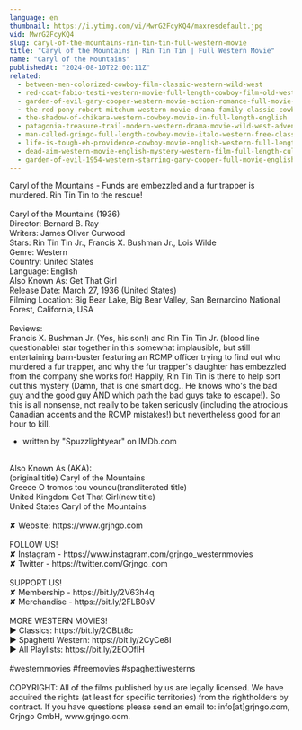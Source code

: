 ```yaml
---
language: en
thumbnail: https://i.ytimg.com/vi/MwrG2FcyKQ4/maxresdefault.jpg
vid: MwrG2FcyKQ4
slug: caryl-of-the-mountains-rin-tin-tin-full-western-movie
title: "Caryl of the Mountains | Rin Tin Tin | Full Western Movie"
name: "Caryl of the Mountains"
publishedAt: "2024-08-10T22:00:11Z"
related:
  - between-men-colorized-cowboy-film-classic-western-wild-west
  - red-coat-fabio-testi-western-movie-full-length-cowboy-film-old-west
  - garden-of-evil-gary-cooper-western-movie-action-romance-full-movie-english
  - the-red-pony-robert-mitchum-western-movie-drama-family-classic-cowboy-film
  - the-shadow-of-chikara-western-cowboy-movie-in-full-length-english
  - patagonia-treasure-trail-modern-western-drama-movie-wild-west-adventure-western-movies
  - man-called-gringo-full-length-cowboy-movie-italo-western-free-classic-movie
  - life-is-tough-eh-providence-cowboy-movie-english-western-full-length
  - dead-aim-western-movie-english-mystery-western-film-full-length-cult-movie-thriller
  - garden-of-evil-1954-western-starring-gary-cooper-full-movie-english-full-free-western-movies
---
```


Caryl of the Mountains - Funds are embezzled and a fur trapper is murdered. Rin Tin Tin to the rescue!<br />
<br />
Caryl of the Mountains (1936)<br />
Director: Bernard B. Ray<br />
Writers: James Oliver Curwood<br />
Stars: Rin Tin Tin Jr., Francis X. Bushman Jr., Lois Wilde<br />
Genre: Western<br />
Country: United States<br />
Language: English<br />
Also Known As: Get That Girl<br />
Release Date: March 27, 1936 (United States)<br />
Filming Location: Big Bear Lake, Big Bear Valley, San Bernardino National Forest, California, USA<br />
<br />
Reviews:<br />
Francis X. Bushman Jr. (Yes, his son!) and Rin Tin Tin Jr. (blood line questionable) star together in this somewhat implausible, but still entertaining barn-buster featuring an RCMP officer trying to find out who murdered a fur trapper, and why the fur trapper's daughter has embezzled from the company she works for! Happily, Rin Tin Tin is there to help sort out this mystery (Damn, that is one smart dog.. He knows who's the bad guy and the good guy AND which path the bad guys take to escape!). So this is all nonsense, not really to be taken seriously (including the atrocious Canadian accents and the RCMP mistakes!) but nevertheless good for an hour to kill.<br />
- written by "Spuzzlightyear" on IMDb.com<br />
<br />
Also Known As (AKA):<br />
(original title) Caryl of the Mountains<br />
Greece O tromos tou vounou(transliterated title)<br />
United Kingdom Get That Girl(new title)<br />
United States Caryl of the Mountains<br />
<br />
✘ Website: https://www.grjngo.com<br />
<br />
FOLLOW US!<br />
✘ Instagram - https://www.instagram.com/grjngo_westernmovies<br />
✘ Twitter - https://twitter.com/Grjngo_com<br />
<br />
SUPPORT US!<br />
✘ Membership - https://bit.ly/2V63h4q<br />
✘ Merchandise - https://bit.ly/2FLB0sV<br />
<br />
MORE WESTERN MOVIES! <br />
► Classics: https://bit.ly/2CBLt8c <br />
► Spaghetti Western: https://bit.ly/2CyCe8I <br />
► All Playlists: https://bit.ly/2EOOfIH <br />
<br />
#westernmovies #freemovies #spaghettiwesterns<br />
<br />
COPYRIGHT: All of the films published by us are legally licensed. We have acquired the rights (at least for specific territories) from the rightholders by contract. If you have questions please send an email to: info[at]grjngo.com, Grjngo GmbH, www.grjngo.com.